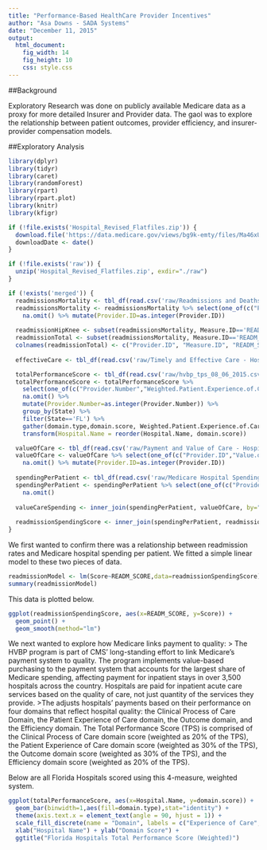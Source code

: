 ```yaml
---
title: "Performance-Based HealthCare Provider Incentives"
author: "Asa Downs - SADA Systems"
date: "December 11, 2015"
output: 
  html_document:
    fig_width: 14
    fig_height: 10
    css: style.css
---
```



##Background

Exploratory Research was done on publicly available Medicare data as a proxy for more detailed Insurer and Provider data. The gaol was to explore the relationship between patient outcomes, provider efficiency, and insurer-provider compensation models.

##Exploratory Analysis

```r
library(dplyr)
library(tidyr)
library(caret)
library(randomForest)
library(rpart)
library(rpart.plot)
library(knitr)
library(kfigr)

if (!file.exists('Hospital_Revised_Flatfiles.zip')) {
  download.file('https://data.medicare.gov/views/bg9k-emty/files/Ma46xU4I05xsIKuEqLLi-N-s7GoO2ZefzJ7SYyTIKjA?content_type=application%2Fzip%3B%20charset%3Dbinary&filename=Hospital_Revised_Flatfiles.zip','Hospital_Revised_Flatfiles.zip',method='curl')
  downloadDate <- date()  
}

if (!file.exists('raw')) {
  unzip('Hospital_Revised_Flatfiles.zip', exdir="./raw")
}

if (!exists('merged')) {
  readmissionsMortality <- tbl_df(read.csv('raw/Readmissions and Deaths - Hospital.csv', stringsAsFactors = FALSE, header = TRUE, na.strings=c("Not Available","Too Few To Report")))
  readmissionsMortality <- readmissionsMortality %>% select(one_of(c("Provider.ID","Measure.ID","Score"))) %>% 
    na.omit() %>% mutate(Provider.ID=as.integer(Provider.ID))
  
  readmissionHipKnee <- subset(readmissionsMortality, Measure.ID=='READM_30_HIP_KNEE')
  readmissionTotal <- subset(readmissionsMortality, Measure.ID=='READM_30_HOSP_WIDE')
  colnames(readmissionTotal) <- c("Provider.ID", "Measure.ID", "READM_SCORE")
  
  effectiveCare <- tbl_df(read.csv('raw/Timely and Effective Care - Hospital.csv', stringsAsFactors = FALSE, header = TRUE, na.strings=c("Not Available","Too Few To Report")))

  totalPerformanceScore <- tbl_df(read.csv('raw/hvbp_tps_08_06_2015.csv', stringsAsFactors = FALSE, header = TRUE, na.strings=c("Not Available","Too Few To Report")))
  totalPerformanceScore <- totalPerformanceScore %>% 
    select(one_of(c("Provider.Number","Weighted.Patient.Experience.of.Care.Domain.Score", "Weighted.Clinical.Process.of.Care.Domain.Score","Weighted.Outcome.Domain.Score","Weighted.Efficiency.Domain.Score","Hospital.Name","Total.Performance.Score","State"))) %>% 
    na.omit() %>% 
    mutate(Provider.Number=as.integer(Provider.Number)) %>% 
    group_by(State) %>% 
    filter(State=='FL') %>%
    gather(domain.type,domain.score, Weighted.Patient.Experience.of.Care.Domain.Score, Weighted.Clinical.Process.of.Care.Domain.Score, Weighted.Outcome.Domain.Score, Weighted.Efficiency.Domain.Score) %>%
    transform(Hospital.Name = reorder(Hospital.Name, domain.score))

  valueOfCare <- tbl_df(read.csv('raw/Payment and Value of Care - Hospital.csv', stringsAsFactors = FALSE, header = TRUE, na.strings=c("Not Available","Too Few To Report")))
  valueOfCare <- valueOfCare %>% select(one_of(c("Provider.ID","Value.of.care.display.name","Value.of.care.category","Payment.category"))) %>% 
    na.omit() %>% mutate(Provider.ID=as.integer(Provider.ID))
  
  spendingPerPatient <- tbl_df(read.csv('raw/Medicare Hospital Spending per Patient - Hospital.csv', stringsAsFactors = FALSE, header = TRUE, na.strings=c("Not Available","Too Few To Report")))
  spendingPerPatient <- spendingPerPatient %>% select(one_of(c("Provider.ID","Hospital.Name","City","State","ZIP.Code","County.Name","Score"))) %>% 
    na.omit()
  
  valueCareSpending <- inner_join(spendingPerPatient, valueOfCare, by="Provider.ID")
  
  readmissionSpendingScore <- inner_join(spendingPerPatient, readmissionTotal, by="Provider.ID")
}
```

We first wanted to confirm there was a relationship between readmission rates and Medicare hospital spending per patient. We fitted a simple linear model to these two pieces of data.

```r
readmissionModel <- lm(Score~READM_SCORE,data=readmissionSpendingScore)
summary(readmissionModel)
```

This data is plotted below.

```r
ggplot(readmissionSpendingScore, aes(x=READM_SCORE, y=Score)) + 
  geom_point() + 
  geom_smooth(method="lm")
```

We next wanted to explore how Medicare links payment to quality: 
> The HVBP program is part of CMS’ long-standing effort to link Medicare’s payment system to quality. The program implements value-based purchasing to the payment system that accounts for the largest share of Medicare spending, affecting payment for inpatient stays in over 3,500 hospitals across the country. Hospitals are paid for inpatient acute care services based on the quality of care, not just quantity of the services they provide.
>The adjusts hospitals’ payments based on their performance on four domains that reflect hospital quality: the Clinical Process of Care Domain, the Patient Experience of Care domain, the Outcome domain, and the Efficiency domain. The Total Performance Score (TPS) is comprised of the Clinical Process of Care domain score (weighted as 20% of the TPS), the Patient Experience of Care domain score (weighted as 30% of the TPS), the Outcome domain score (weighted as 30% of the TPS), and the Efficiency domain score (weighted as 20% of the TPS).

Below are all Florida Hospitals scored using this 4-measure, weighted system.

```r
ggplot(totalPerformanceScore, aes(x=Hospital.Name, y=domain.score)) + 
  geom_bar(binwidth=1,aes(fill=domain.type),stat="identity") + 
  theme(axis.text.x = element_text(angle = 90, hjust = 1)) +
  scale_fill_discrete(name = "Domain", labels = c("Experience of Care", "Clinical Process of Care", "Outcome", "Efficiency")) + 
  xlab("Hospital Name") + ylab("Domain Score") + 
  ggtitle("Florida Hospitals Total Performance Score (Weighted)")
```


